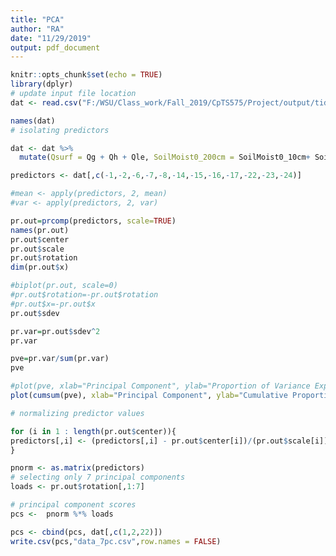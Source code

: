 ---
title: "PCA"
author: "RA"
date: "11/29/2019"
output: pdf_document
---

```{r setup, include=FALSE}
knitr::opts_chunk$set(echo = TRUE) 
library(dplyr)
# update input file location
dat <- read.csv("F:/WSU/Class_work/Fall_2019/CpTS575/Project/output/tidy_data3.csv")

```

```{r, pca}
names(dat)
# isolating predictors 

dat <- dat %>% 
  mutate(Qsurf = Qg + Qh + Qle, SoilMoist0_200cm = SoilMoist0_10cm+ SoilMoist10_40cm+ SoilMoist40_100cm+  SoilMoist100_200cm)

predictors <- dat[,c(-1,-2,-6,-7,-8,-14,-15,-16,-17,-22,-23,-24)] 

#mean <- apply(predictors, 2, mean)
#var <- apply(predictors, 2, var)

pr.out=prcomp(predictors, scale=TRUE)
names(pr.out)
pr.out$center
pr.out$scale
pr.out$rotation
dim(pr.out$x)

#biplot(pr.out, scale=0)
#pr.out$rotation=-pr.out$rotation
#pr.out$x=-pr.out$x
pr.out$sdev

pr.var=pr.out$sdev^2
pr.var

pve=pr.var/sum(pr.var)
pve

#plot(pve, xlab="Principal Component", ylab="Proportion of Variance Explained", ylim=c(0,1),type='b')
plot(cumsum(pve), xlab="Principal Component", ylab="Cumulative Proportion of Variance Explained", ylim=c(0,1),type='b')

# normalizing predictor values

for (i in 1 : length(pr.out$center)){
predictors[,i] <- (predictors[,i] - pr.out$center[i])/(pr.out$scale[i])
}

pnorm <- as.matrix(predictors)
# selecting only 7 principal components
loads <- pr.out$rotation[,1:7]

# principal component scores
pcs <-  pnorm %*% loads

pcs <- cbind(pcs, dat[,c(1,2,22)])
write.csv(pcs,"data_7pc.csv",row.names = FALSE)

```

